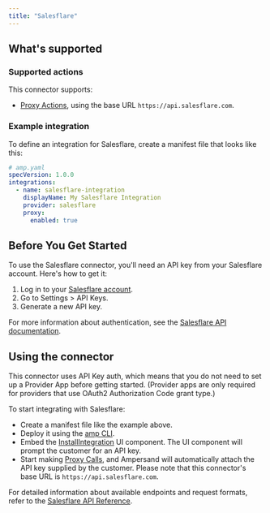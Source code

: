 ```yaml
---
title: "Salesflare"
---
```

## What's supported

### Supported actions

This connector supports:
- [Proxy Actions](/proxy-actions), using the base URL `https://api.salesflare.com`.

### Example integration

To define an integration for Salesflare, create a manifest file that looks like this:

```YAML
# amp.yaml
specVersion: 1.0.0
integrations:
  - name: salesflare-integration
    displayName: My Salesflare Integration
    provider: salesflare
    proxy:
      enabled: true
```

## Before You Get Started

To use the Salesflare connector, you'll need an API key from your Salesflare account. Here's how to get it:

1. Log in to your [Salesflare account](https://app.salesflare.com/).
2. Go to Settings > API Keys.
3. Generate a new API key.

For more information about authentication, see the [Salesflare API documentation](https://api.salesflare.com/docs#section/Introduction/Authentication).

## Using the connector

This connector uses API Key auth, which means that you do not need to set up a Provider App before getting started. (Provider apps are only required for providers that use OAuth2 Authorization Code grant type.)

To start integrating with Salesflare:
- Create a manifest file like the example above.
- Deploy it using the [amp CLI](/cli/overview).
- Embed the [InstallIntegration](/embeddable-ui-components#install-integration) UI component. The UI component will prompt the customer for an API key.
- Start making [Proxy Calls](/proxy-actions), and Ampersand will automatically attach the API key supplied by the customer. Please note that this connector's base URL is `https://api.salesflare.com`.


For detailed information about available endpoints and request formats, refer to the [Salesflare API Reference](https://api.salesflare.com/docs).